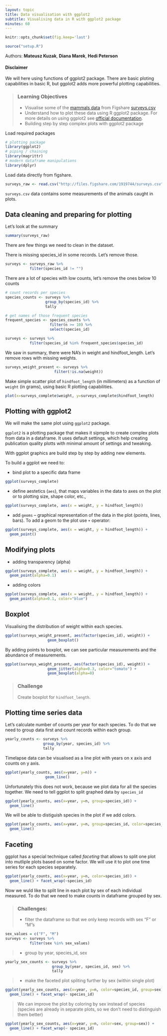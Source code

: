 ```yaml
---
layout: topic
title: Data visualisation with ggplot2
subtitle: Visualising data in R with ggplot2 package
minutes: 60
---
```


<!---
show hide magic

<style> div.hidecode + pre {display: none} div.hidecode {color: #337ab7}</style><script> doclick=function(e){ e.nextSibling.nextSibling.style.display = e.nextSibling.nextSibling.style.display === "block" ? "none" : "block"; }</script>
-->

```r
knitr::opts_chunk$set(fig.keep='last')
```

```r
source("setup.R")
```

Authors: **Mateusz Kuzak**, **Diana Marek**, **Hedi Peterson**



#### Disclaimer

We will here using functions of ggplot2 package. There are basic ploting
capabilities in basic R, but ggplot2 adds more powerful plotting capabilities.

> ### Learning Objectives
>
> -	Visualise some of the
>[mammals data](http://figshare.com/articles/Portal_Project_Teaching_Database/1314459)
>from Figshare [surveys.csv](http://files.figshare.com/1919744/surveys.csv)
> -	Understand how to plot these data using R ggplot2 package. For more details
>on using ggplot2 see
>[official documentation](http://docs.ggplot2.org/current/).
> -	Building step by step complex plots with ggplot2 package

Load required packages

```r
# plotting package
library(ggplot2)
# piping / chaining
library(magrittr)
# modern dataframe manipulations
library(dplyr)
```

Load data directly from figshare.

```r
surveys_raw <- read.csv("http://files.figshare.com/1919744/surveys.csv")
```

`surveys.csv` data contains some measurements of the animals caught in plots.

## Data cleaning and preparing for plotting

Let's look at the summary

```r
summary(surveys_raw)
```

There are few things we need to clean in the dataset.

There is missing species_id in some records. Let's remove those.

```r
surveys <- surveys_raw %>%
           filter(species_id != "")
```

There are a lot of species with low counts, let's remove the ones below 10 counts

```r
# count records per species
species_counts <- surveys %>%
                  group_by(species_id) %>%
                  tally

# get names of those frequent species
frequent_species <- species_counts %>%
                    filter(n >= 10) %>%
                    select(species_id)

surveys <- surveys %>%
           filter(species_id %in% frequent_species$species_id)
```

We saw in summary, there were NA's in weight and hindfoot_length. Let's remove
rows with missing weights.

```r
surveys_weight_present <- surveys %>%
                      filter(!is.na(weight))
```

Make simple scatter plot of `hindfoot_length` (in millimeters) as a function of
`weight` (in grams), using basic R plotting capabilities.

```r
plot(x=surveys_complete$weight, y=surveys_complete$hindfoot_length)
```

## Plotting with ggplot2

We will make the same plot using `ggplot2` package.

`ggplot2` is a plotting package that makes it sipmple to create complex plots
from data in a dataframe. It uses default settings, which help creating
publication quality plotts with minimal amount of settings and tweaking.

With ggplot graphics are build step by step by adding new elements.

To build a ggplot we need to:

- bind plot to a specific data frame

```r
ggplot(surveys_complete)
```

- define aestetics (`aes`), that maps variables in the data to axes on the plot
     or to plotting size, shape color, etc.,

```r
ggplot(surveys_complete, aes(x = weight, y = hindfoot_length))
```

- add `geoms` -- graphical representation of the data in the plot (points,
     lines, bars). To add a geom to the plot use `+` operator:

```r
ggplot(surveys_complete, aes(x = weight, y = hindfoot_length)) +
  geom_point()
```

## Modifying plots

- adding transparency (alpha)

```r
ggplot(surveys_complete, aes(x = weight, y = hindfoot_length)) +
  geom_point(alpha=0.1)
```

- adding colors

```r
ggplot(surveys_complete, aes(x = weight, y = hindfoot_length)) +
  geom_point(alpha=0.1, color="blue")
```

## Boxplot

Visualising the distribution of weight within each species.

```r
ggplot(surveys_weight_present, aes(factor(species_id), weight)) +
                   geom_boxplot()
```

By adding points to boxplot, we can see particular measurements and the
abundance of measurements.

```r
ggplot(surveys_weight_present, aes(factor(species_id), weight)) +
                   geom_jitter(alpha=0.3, color="tomato") +
                   geom_boxplot(alpha=0)
```

> ### Challenge
>
> Create boxplot for `hindfoot_length`.

## Plotting time series data

Let's calculate number of counts per year for each species. To do that we need
to group data first and count records within each group.

```r
yearly_counts <- surveys %>%
                 group_by(year, species_id) %>%
                 tally
```

Timelapse data can be visualised as a line plot with years on x axis and counts
on y axis.

```r
ggplot(yearly_counts, aes(x=year, y=n)) +
                  geom_line()
```

Unfortunately this does not work, because we plot data for all the species
together. We need to tell ggplot to split graphed data by `species_id`

```r
ggplot(yearly_counts, aes(x=year, y=n, group=species_id)) +
  geom_line()
```

We will be able to distiguish species in the plot if we add colors.

```r
ggplot(yearly_counts, aes(x=year, y=n, group=species_id, color=species_id)) +
  geom_line()
```

## Faceting

ggplot has a special technique called *faceting* that allows to split one plot
into mutliple plots based on some factor. We will use it to plot one time series
for each species separately.

```r
ggplot(yearly_counts, aes(x=year, y=n, color=species_id)) +
  geom_line() + facet_wrap(~species_id)
```

Now we wuld like to split line in each plot by sex of each individual
measured. To do that we need to make counts in dataframe grouped by sex.

> ### Challenges:
>
> - filter the dataframe so that we only keep records with sex "F" or "M"s
>

```r
sex_values = c("F", "M")
surveys <- surveys %>%
           filter(sex %in% sex_values)
```

> - group by year, species_id, sex

```r
yearly_sex_counts <- surveys %>%
                     group_by(year, species_id, sex) %>%
                     tally
```

> - make the faceted plot spliting further by sex (within single plot)

```r
ggplot(yearly_sex_counts, aes(x=year, y=n, color=species_id, group=sex)) +
  geom_line() + facet_wrap(~ species_id)
```

> We can improve the plot by coloring by sex instead of species (species are
> already in separate plots, so we don't need to distinguish them better)

```r
ggplot(yearly_sex_counts, aes(x=year, y=n, color=sex, group=sex)) +
  geom_line() + facet_wrap(~ species_id)
```

